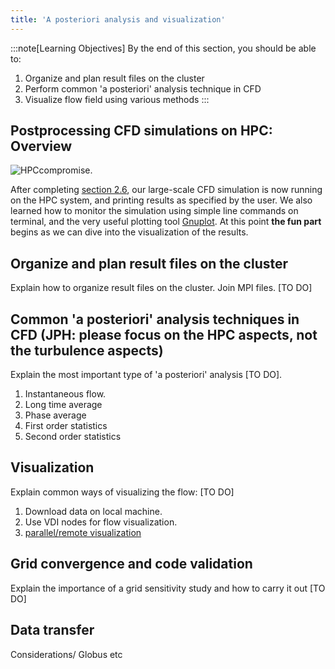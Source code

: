 ```yaml
---
title: 'A posteriori analysis and visualization'
---
```


:::note[Learning Objectives]
By the end of this section, you should be able to:
1. Organize and plan result files on the cluster
2. Perform common 'a posteriori' analysis technique in CFD
3. Visualize flow field using various methods
:::

## Postprocessing CFD simulations on HPC: Overview
![HPCcompromise.](../../../assets/figs_section2/ARC4CFD_workflow_POSTPROC.png "Process simulations of the CFD simulation")

After completing [section 2.6](https://arc4cfd.github.io/section2/part6/), our large-scale CFD simulation is now running on the HPC system, and printing results as specified by the user. We also learned how to monitor the simulation using simple line commands on terminal, and the very useful plotting tool [Gnuplot](http://www.gnuplot.info/). At this point **the fun part** begins as we can dive into the visualization of the results.


## Organize and plan result files on the cluster
Explain how to organize result files on the cluster. Join MPI files. [TO DO]

## Common 'a posteriori' analysis techniques in CFD (JPH: please focus on the HPC aspects, not the turbulence aspects)
Explain the most important type of 'a posteriori' analysis [TO DO]. 
1. Instantaneous flow.
2. Long time average
3. Phase average
4. First order statistics
5. Second order statistics

## Visualization
Explain common ways of visualizing the flow: [TO DO]
1. Download data on local machine.
3. Use VDI nodes for flow visualization.
2. [parallel/remote  visualization](https://docs.scinet.utoronto.ca/index.php/Visualization)

## Grid convergence and code validation 
Explain the importance of a grid sensitivity study and how to carry it out [TO DO]

## Data transfer
Considerations/ Globus etc